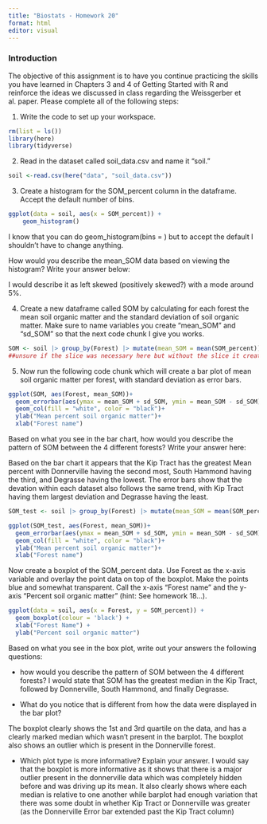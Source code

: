 ```yaml
---
title: "Biostats - Homework 20"
format: html
editor: visual
---
```


### Introduction

The objective of this assignment is to have you continue practicing the skills you have learned in Chapters 3 and 4 of Getting Started with R and reinforce the ideas we discussed in class regarding the Weissgerber et al. paper. Please complete all of the following steps:

1.  Write the code to set up your workspace.

```r
rm(list = ls())
library(here)
library(tidyverse)
```

2.  Read in the dataset called soil_data.csv and name it "soil."

```r
soil <-read.csv(here("data", "soil_data.csv"))
```

3.  Create a histogram for the SOM_percent column in the dataframe. Accept the default number of bins.

```r
ggplot(data = soil, aes(x = SOM_percent)) +
    geom_histogram()
```
I know that you can do geom_histogram(bins = ) but to accept the default I shouldn't have to change anything.

How would you describe the mean_SOM data based on viewing the histogram? Write your answer below:

I would describe it as left skewed (positively skewed?) with a mode around 5%.

4.  Create a new dataframe called SOM by calculating for each forest the mean soil organic matter and the standard deviation of soil organic matter. Make sure to name variables you create "mean_SOM" and "sd_SOM" so that the next code chunk I give you works.

```r
SOM <- soil |> group_by(Forest) |> mutate(mean_SOM = mean(SOM_percent)) |> mutate(sd_SOM = sd(SOM_percent)) |> slice(1)
##unsure if the slice was necessary here but without the slice it created a plot with dozens of boxes instead of error bars. I have included it below Chunk 5 under the name SOM_test
```

5.  Now run the following code chunk which will create a bar plot of mean soil organic matter per forest, with standard deviation as error bars.

```r
ggplot(SOM, aes(Forest, mean_SOM))+
  geom_errorbar(aes(ymax = mean_SOM + sd_SOM, ymin = mean_SOM - sd_SOM), width = 0.2)+
  geom_col(fill = "white", color = "black")+
  ylab("Mean percent soil organic matter")+
  xlab("Forest name")
```

Based on what you see in the bar chart, how would you describe the pattern of SOM between the 4 different forests? Write your answer here:

Based on the bar chart it appears that the Kip Tract has the greatest Mean percent with Donnerville having the second most, South Hammond having the third, and Degrasse having the lowest. The error bars show that the devation within each dataset also follows the same trend, with Kip Tract having them largest deviation and Degrasse having the least.

```r
SOM_test <- soil |> group_by(Forest) |> mutate(mean_SOM = mean(SOM_percent)) |> mutate(sd_SOM = sd(SOM_percent))

ggplot(SOM_test, aes(Forest, mean_SOM))+
  geom_errorbar(aes(ymax = mean_SOM + sd_SOM, ymin = mean_SOM - sd_SOM), width = 0.2)+
  geom_col(fill = "white", color = "black")+
  ylab("Mean percent soil organic matter")+
  xlab("Forest name")
```

Now create a boxplot of the SOM_percent data. Use Forest as the x-axis variable and overlay the point data on top of the boxplot. Make the points blue and somewhat transparent. Call the x-axis "Forest name" and the y-axis "Percent soil organic matter" (hint: See homework 18...).

```r
ggplot(data = soil, aes(x = Forest, y = SOM_percent)) +
  geom_boxplot(colour = 'black') +
  xlab("Forest Name") +
  ylab("Percent soil organic matter")
```

Based on what you see in the box plot, write out your answers the following questions:

-   how would you describe the pattern of SOM between the 4 different forests?
I would state that SOM has the greatest median in the Kip Tract, followed by Donnerville, South Hammond, and finally Degrasse.

-   What do you notice that is different from how the data were displayed in the bar plot?

The boxplot clearly shows the 1st and 3rd quartile on the data, and has a clearly marked median which wasn't present in the barplot. The boxplot also shows an outlier which is present in the Donnerville forest.

-   Which plot type is more informative? Explain your answer.
I would say that the boxplot is more informative as it shows that there is a major outlier present in the donnerville data which was completely hidden before and was driving up its mean. It also clearly shows where each median is relative to one another while barplot had enough variation that there was some doubt in whether Kip Tract or Donnerville was greater (as the Donnerville Error bar extended past the Kip Tract column)
